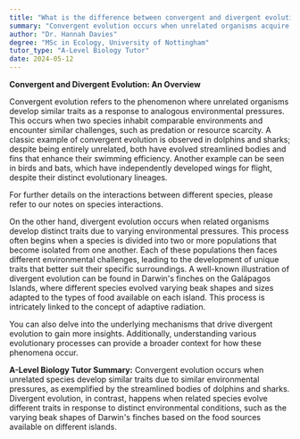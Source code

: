 ```yaml
---
title: "What is the difference between convergent and divergent evolution?"
summary: "Convergent evolution occurs when unrelated organisms acquire similar traits from similar environments, while divergent evolution involves related organisms evolving distinct traits due to differing environmental pressures."
author: "Dr. Hannah Davies"
degree: "MSc in Ecology, University of Nottingham"
tutor_type: "A-Level Biology Tutor"
date: 2024-05-12
---
```


**Convergent and Divergent Evolution: An Overview**

Convergent evolution refers to the phenomenon where unrelated organisms develop similar traits as a response to analogous environmental pressures. This occurs when two species inhabit comparable environments and encounter similar challenges, such as predation or resource scarcity. A classic example of convergent evolution is observed in dolphins and sharks; despite being entirely unrelated, both have evolved streamlined bodies and fins that enhance their swimming efficiency. Another example can be seen in birds and bats, which have independently developed wings for flight, despite their distinct evolutionary lineages.

For further details on the interactions between different species, please refer to our notes on species interactions.

On the other hand, divergent evolution occurs when related organisms develop distinct traits due to varying environmental pressures. This process often begins when a species is divided into two or more populations that become isolated from one another. Each of these populations then faces different environmental challenges, leading to the development of unique traits that better suit their specific surroundings. A well-known illustration of divergent evolution can be found in Darwin's finches on the Galápagos Islands, where different species evolved varying beak shapes and sizes adapted to the types of food available on each island. This process is intricately linked to the concept of adaptive radiation. 

You can also delve into the underlying mechanisms that drive divergent evolution to gain more insights. Additionally, understanding various evolutionary processes can provide a broader context for how these phenomena occur.

**A-Level Biology Tutor Summary:** 
Convergent evolution occurs when unrelated species develop similar traits due to similar environmental pressures, as exemplified by the streamlined bodies of dolphins and sharks. Divergent evolution, in contrast, happens when related species evolve different traits in response to distinct environmental conditions, such as the varying beak shapes of Darwin's finches based on the food sources available on different islands.
    